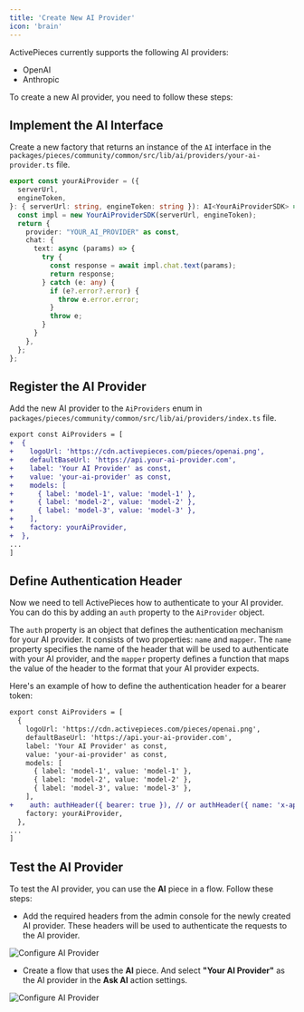 ```yaml
---
title: 'Create New AI Provider'
icon: 'brain'
---
```


ActivePieces currently supports the following AI providers:

- OpenAI
- Anthropic

To create a new AI provider, you need to follow these steps:

## Implement the AI Interface

Create a new factory that returns an instance of the `AI` interface in the `packages/pieces/community/common/src/lib/ai/providers/your-ai-provider.ts` file.

```typescript
export const yourAiProvider = ({
  serverUrl,
  engineToken,
}: { serverUrl: string, engineToken: string }): AI<YourAiProviderSDK> => {
  const impl = new YourAiProviderSDK(serverUrl, engineToken);
  return {
    provider: "YOUR_AI_PROVIDER" as const,
    chat: {
      text: async (params) => {
        try {
          const response = await impl.chat.text(params);
          return response;
        } catch (e: any) {
          if (e?.error?.error) {
            throw e.error.error;
          }
          throw e;
        }
      }
    },
  };
};
```

## Register the AI Provider

Add the new AI provider to the `AiProviders` enum in `packages/pieces/community/common/src/lib/ai/providers/index.ts` file.

```diff
export const AiProviders = [
+  {
+    logoUrl: 'https://cdn.activepieces.com/pieces/openai.png',
+    defaultBaseUrl: 'https://api.your-ai-provider.com',
+    label: 'Your AI Provider' as const,
+    value: 'your-ai-provider' as const,
+    models: [
+      { label: 'model-1', value: 'model-1' },
+      { label: 'model-2', value: 'model-2' },
+      { label: 'model-3', value: 'model-3' },
+    ],
+    factory: yourAiProvider,
+  },
...
]
```

## Define Authentication Header

Now we need to tell ActivePieces how to authenticate to your AI provider. You can do this by adding an `auth` property to the `AiProvider` object.

The `auth` property is an object that defines the authentication mechanism for your AI provider. It consists of two properties: `name` and `mapper`. The `name` property specifies the name of the header that will be used to authenticate with your AI provider, and the `mapper` property defines a function that maps the value of the header to the format that your AI provider expects.

Here's an example of how to define the authentication header for a bearer token:

```diff
export const AiProviders = [
  {
    logoUrl: 'https://cdn.activepieces.com/pieces/openai.png',
    defaultBaseUrl: 'https://api.your-ai-provider.com',
    label: 'Your AI Provider' as const,
    value: 'your-ai-provider' as const,
    models: [
      { label: 'model-1', value: 'model-1' },
      { label: 'model-2', value: 'model-2' },
      { label: 'model-3', value: 'model-3' },
    ],
+    auth: authHeader({ bearer: true }), // or authHeader({ name: 'x-api-key', bearer: false })
    factory: yourAiProvider,
  },
...
]
```

## Test the AI Provider

To test the AI provider, you can use the **AI** piece in a flow. Follow these steps:

- Add the required headers from the admin console for the newly created AI provider. These headers will be used to authenticate the requests to the AI provider.

![Configure AI Provider](/resources/screenshots/configure-ai-provider.png)

- Create a flow that uses the **AI** piece. And select **"Your AI Provider"** as the AI provider in the **Ask AI** action settings.

![Configure AI Provider](/resources/screenshots/use-ai-provider.png)
